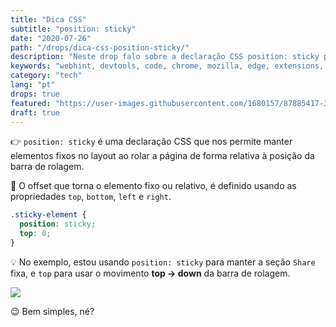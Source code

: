 ```yaml
---
title: "Dica CSS"
subtitle: "position: sticky"
date: "2020-07-26"
path: "/drops/dica-css-position-sticky/"
description: "Neste drop falo sobre a declaração CSS position: sticky para manter elementos fixos relativos à barra de rolagem."
keywords: "webhint, devtools, code, chrome, mozilla, edge, extensions, extensão"
category: "tech"
lang: "pt"
drops: true
featured: "https://user-images.githubusercontent.com/1680157/87885417-3bbe1800-c9ec-11ea-9648-8b9ca2fb9f1c.gif"
draft: true
---
```



<Drop>

👉 `position: sticky` é uma declaração CSS que nos permite manter elementos fixos no layout ao rolar a página de forma relativa à posição da barra de rolagem.

🔄 O offset que torna o elemento fixo ou relativo, é definido usando as propriedades `top`, `bottom`, `left` e `right`.

```css
.sticky-element {
  position: sticky;
  top: 0;
}
```

💡 No exemplo, estou usando `position: sticky` para manter a seção `Share` fixa, e `top` para usar o movimento **top -> down** da barra de rolagem.

![](https://user-images.githubusercontent.com/1680157/87885417-3bbe1800-c9ec-11ea-9648-8b9ca2fb9f1c.gif)

😉 Bem simples, né?

</Drop>
